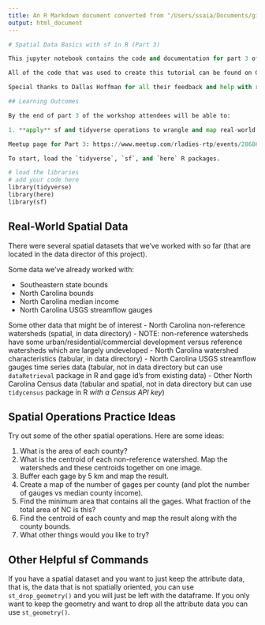 ```yaml
---
title: An R Markdown document converted from "/Users/ssaia/Documents/github/sf-workshop-rladies/workshop_part3_teacher.ipynb"
output: html_document
---
```


```python
# Spatial Data Basics with sf in R (Part 3)

This jupyter notebook contains the code and documentation for part 3 of the "Spatial Data Basics with sf in R" workshop with R-Ladies RTP.

All of the code that was used to create this tutorial can be found on GitHub here: https://github.com/sheilasaia/sf-workshop-rladies. Please contact Sheila Saia via Meetup or in the Zoom chat during the workshop, if you have any questions.

Special thanks to Dallas Hoffman for all their feedback and help with running this multi-part workshop!

## Learning Outcomes

By the end of part 3 of the workshop attendees will be able to:

1. **apply** sf and tidyverse operations to wrangle and map real-world spatial data

Meetup page for Part 3: https://www.meetup.com/rladies-rtp/events/286866014/

To start, load the `tidyverse`, `sf`, and `here` R packages.
```

```python
# load the libraries
# add your code here
library(tidyverse)
library(here)
library(sf)
```

## Real-World Spatial Data

There were several spatial datasets that we've worked with so far (that are located in the data director of this project).

Some data we've already worked with:

- Southeastern state bounds
- North Carolina bounds
- North Carolina median income
- North Carolina USGS streamflow gauges

Some other data that might be of interest
- North Carolina non-reference watersheds (spatial, in data directory) - NOTE: non-reference watersheds have some urban/residential/commercial development versus reference watersheds which are largely undeveloped
- North Carolina watershed characteristics (tabular, in data directory)
- North Carolina USGS streamflow gauges time series data (tabular, not in data directory but can use `dataRetrieval` package in R and gage id's from existing data)
- Other North Carolina Census data (tabular and spatial, not in data directory but can use `tidycensus` package in R *with a Census API key*)

## Spatial Operations Practice Ideas

Try out some of the other spatial operations. Here are some ideas:

1. What is the area of each county?
2. What is the centroid of each non-reference watershed. Map the watersheds and these centroids together on one image.
3. Buffer each gage by 5 km and map the result.
4. Create a map of the number of gages per county (and plot the number of gauges vs median county income).
5. Find the minimum area that contains all the gages. What fraction of the total area of NC is this?
6. Find the centroid of each county and map the result along with the county bounds.
7. What other things would you like to try?

## Other Helpful sf Commands

If you have a spatial dataset and you want to just keep the attribute data, that is, the data that is not spatially oriented, you can use `st_drop_geometry()` and you will just be left with the dataframe. If you only want to keep the geometry and want to drop all the attribute data you can use `st_geometry()`.

